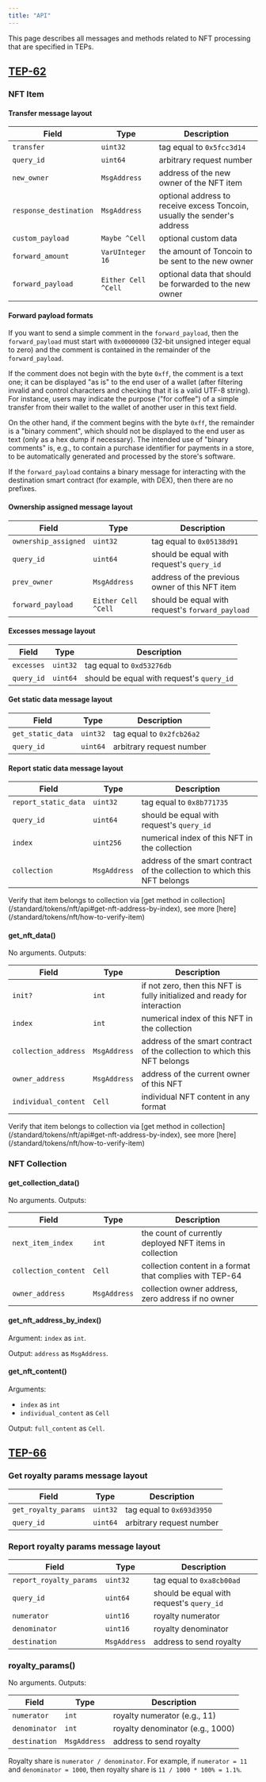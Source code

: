 ```yaml
---
title: "API"
---
```



This page describes all messages and methods related to NFT processing that are specified in TEPs.

## [TEP-62](https://github.com/ton-blockchain/TEPs/blob/1fbc23cac69723c53251f686ec90d81bf0e83443/text/0062-nft-standard.md)

### NFT Item

#### Transfer message layout

| Field                  | Type                | Description                                                               |
| ---------------------- | ------------------- | ------------------------------------------------------------------------- |
| `transfer`             | `uint32`            | tag equal to `0x5fcc3d14`                                                 |
| `query_id`             | `uint64`            | arbitrary request number                                                  |
| `new_owner`            | `MsgAddress`        | address of the new owner of the NFT item                                  |
| `response_destination` | `MsgAddress`        | optional address to receive excess Toncoin, usually the sender's address |
| `custom_payload`       | `Maybe ^Cell`       | optional custom data                                                      |
| `forward_amount`       | `VarUInteger 16`    | the amount of Toncoin to be sent to the new owner                        |
| `forward_payload`      | `Either Cell ^Cell` | optional data that should be forwarded to the new owner                 |

#### Forward payload formats

If you want to send a simple comment in the `forward_payload`, then the `forward_payload` must start with `0x00000000` (32-bit unsigned integer equal to zero) and the comment is contained in the remainder of the `forward_payload`.

If the comment does not begin with the byte `0xff`, the comment is a text one; it can be displayed "as is" to the end user of a wallet (after filtering invalid and control characters and checking that it is a valid UTF-8 string). For instance, users may indicate the purpose ("for coffee") of a simple transfer from their wallet to the wallet of another user in this text field.

On the other hand, if the comment begins with the byte `0xff`, the remainder is a "binary comment", which should not be displayed to the end user as text (only as a hex dump if necessary). The intended use of "binary comments" is, e.g., to contain a purchase identifier for payments in a store, to be automatically generated and processed by the store's software.

If the `forward_payload` contains a binary message for interacting with the destination smart contract (for example, with DEX), then there are no prefixes.

#### Ownership assigned message layout

| Field                | Type                | Description                                      |
| -------------------- | ------------------- | ------------------------------------------------ |
| `ownership_assigned` | `uint32`            | tag equal to `0x05138d91`                        |
| `query_id`           | `uint64`            | should be equal with request's `query_id`        |
| `prev_owner`         | `MsgAddress`        | address of the previous owner of this NFT item   |
| `forward_payload`    | `Either Cell ^Cell` | should be equal with request's `forward_payload` |

#### Excesses message layout

| Field      | Type     | Description                               |
| ---------- | -------- | ----------------------------------------- |
| `excesses` | `uint32` | tag equal to `0xd53276db`                 |
| `query_id` | `uint64` | should be equal with request's `query_id` |

#### Get static data message layout

| Field             | Type     | Description               |
| ----------------- | -------- | ------------------------- |
| `get_static_data` | `uint32` | tag equal to `0x2fcb26a2` |
| `query_id`        | `uint64` | arbitrary request number  |

#### Report static data message layout

| Field                | Type         | Description                                                               |
| -------------------- | ------------ | ------------------------------------------------------------------------- |
| `report_static_data` | `uint32`     | tag equal to `0x8b771735`                                                 |
| `query_id`           | `uint64`     | should be equal with request's `query_id`                                 |
| `index`              | `uint256`    | numerical index of this NFT in the collection                             |
| `collection`         | `MsgAddress` | address of the smart contract of the collection to which this NFT belongs |

<Aside type="caution">Verify that item belongs to collection via [get method in collection](/standard/tokens/nft/api#get-nft-address-by-index), see more [here](/standard/tokens/nft/how-to-verify-item)</Aside>

#### get\_nft\_data()

No arguments. Outputs:

| Field                | Type         | Description                                                               |
| -------------------- | ------------ | ------------------------------------------------------------------------- |
| `init?`              | `int`        | if not zero, then this NFT is fully initialized and ready for interaction |
| `index`              | `int`        | numerical index of this NFT in the collection                             |
| `collection_address` | `MsgAddress` | address of the smart contract of the collection to which this NFT belongs |
| `owner_address`      | `MsgAddress` | address of the current owner of this NFT                                  |
| `individual_content` | `Cell`       | individual NFT content in any format                                      |

<Aside type="caution">Verify that item belongs to collection via [get method in collection](/standard/tokens/nft/api#get-nft-address-by-index), see more [here](/standard/tokens/nft/how-to-verify-item)</Aside>

### NFT Collection

#### get\_collection\_data()

No arguments. Outputs:

| Field                | Type         | Description                                              |
| -------------------- | ------------ | -------------------------------------------------------- |
| `next_item_index`    | `int`        | the count of currently deployed NFT items in collection  |
| `collection_content` | `Cell`       | collection content in a format that complies with TEP-64 |
| `owner_address`      | `MsgAddress` | collection owner address, zero address if no owner       |

#### get\_nft\_address\_by\_index()

Argument: `index` as `int`.

Output: `address` as `MsgAddress`.

#### get\_nft\_content()

Arguments:

- `index` as `int`
- `individual_content` as `Cell`

Output: `full_content` as `Cell`.

## [TEP-66](https://github.com/ton-blockchain/TEPs/blob/c5bfe285ef91810fab02c5352593f5a1455458bf/text/0066-nft-royalty-standard.md)

### Get royalty params message layout

| Field                | Type     | Description               |
| -------------------- | -------- | ------------------------- |
| `get_royalty_params` | `uint32` | tag equal to `0x693d3950` |
| `query_id`           | `uint64` | arbitrary request number  |

### Report royalty params message layout

| Field                   | Type         | Description                               |
| ----------------------- | ------------ | ----------------------------------------- |
| `report_royalty_params` | `uint32`     | tag equal to `0xa8cb00ad`                 |
| `query_id`              | `uint64`     | should be equal with request's `query_id` |
| `numerator`             | `uint16`     | royalty numerator                         |
| `denominator`           | `uint16`     | royalty denominator                       |
| `destination`           | `MsgAddress` | address to send royalty                   |

### royalty\_params()

No arguments. Outputs:

| Field         | Type         | Description                      |
| ------------- | ------------ | -------------------------------- |
| `numerator`   | `int`        | royalty numerator (e.g., 11)     |
| `denominator` | `int`        | royalty denominator (e.g., 1000) |
| `destination` | `MsgAddress` | address to send royalty          |

Royalty share is `numerator / denominator`. For example, if `numerator = 11` and `denominator = 1000`, then royalty share is `11 / 1000 * 100% = 1.1%`.
